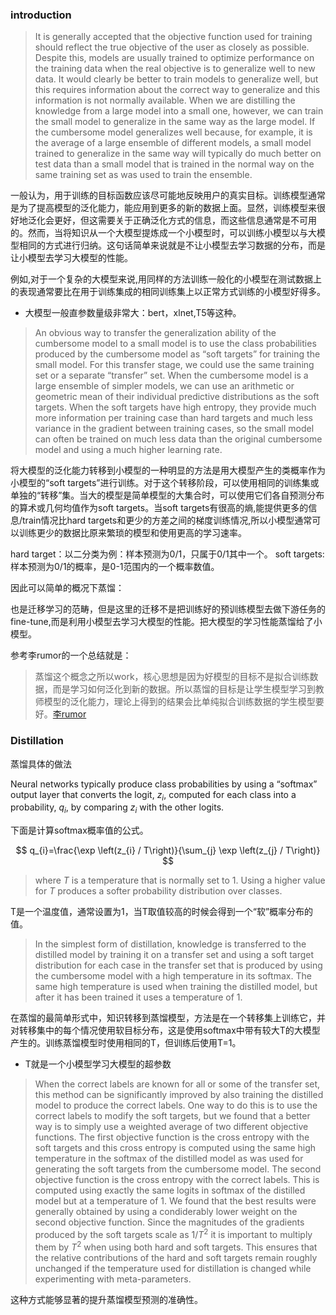 

### introduction

>It is generally accepted that the objective function used for training should reflect the true objective of the user as closely as possible. Despite this, models are usually trained to optimize performance on the training data when the real objective is to generalize well to new data. It would clearly be better to train models to generalize well, but this requires information about the correct way to generalize and this information is not normally available. When we are distilling the knowledge from a large model into a small one, however, we can train the small model to generalize in the same way as the large model. If the cumbersome model generalizes well because, for example, it is the average of a large ensemble of different models, a small model trained to generalize in the same way will typically do much better on test data than a small model that is trained in the normal way on the same training set as was used to train the ensemble.

一般认为，用于训练的目标函数应该尽可能地反映用户的真实目标。训练模型通常是为了提高模型的泛化能力，能应用到更多的新的数据上面。显然，训练模型来很好地泛化会更好，但这需要关于正确泛化方式的信息，而这些信息通常是不可用的。然而，当将知识从一个大模型提炼成一个小模型时，可以训练小模型以与大模型相同的方式进行归纳。这句话简单来说就是不让小模型去学习数据的分布，而是让小模型去学习大模型的性能。

例如,对于一个复杂的大模型来说,用同样的方法训练一般化的小模型在测试数据上的表现通常要比在用于训练集成的相同训练集上以正常方式训练的小模型好得多。

- 大模型一般直参数量级非常大：bert，xlnet,T5等这种。

>An obvious way to transfer the generalization ability of the cumbersome model to a small model is to use the class probabilities produced by the cumbersome model as "soft targets" for training the small model. For this transfer stage, we could use the same training set or a separate "transfer" set. When the cumbersome model is a large ensemble of simpler models, we can use an arithmetic or geometric mean of their individual predictive distributions as the soft targets. When the soft targets have high entropy, they provide much more information per training case than hard targets and much less variance in the gradient between training cases, so the small model can often be trained on much less data than the original cumbersome model and using a much higher learning rate.

将大模型的泛化能力转移到小模型的一种明显的方法是用大模型产生的类概率作为小模型的“soft targets”进行训练。对于这个转移阶段，可以使用相同的训练集或单独的“转移”集。当大的模型是简单模型的大集合时，可以使用它们各自预测分布的算术或几何均值作为soft targets。当soft targets有很高的熵,能提供更多的信息/train情况比hard targets和更少的方差之间的梯度训练情况,所以小模型通常可以训练更少的数据比原来繁琐的模型和使用更高的学习速率。

hard target：以二分类为例：样本预测为0/1，只属于0/1其中一个。
soft targets:样本预测为0/1的概率，是0-1范围内的一个概率数值。

因此可以简单的概况下蒸馏：

也是迁移学习的范畴，但是这里的迁移不是把训练好的预训练模型去做下游任务的fine-tune,而是利用小模型去学习大模型的性能。把大模型的学习性能蒸馏给了小模型。

参考李rumor的一个总结就是：

>蒸馏这个概念之所以work，核心思想是因为好模型的目标不是拟合训练数据，而是学习如何泛化到新的数据。所以蒸馏的目标是让学生模型学习到教师模型的泛化能力，理论上得到的结果会比单纯拟合训练数据的学生模型要好。[李rumor](https://mp.weixin.qq.com/s/tKfHq49heakvjM0EVQPgHw)


### Distillation

蒸馏具体的做法

Neural networks typically produce class probabilities by using a "softmax" output layer that converts the logit, $z_{i}$, computed for each class into a probability, $q_{i}$, by comparing $z_{i}$ with the other logits.

下面是计算softmax概率值的公式。

$$
q_{i}=\frac{\exp \left(z_{i} / T\right)}{\sum_{j} \exp \left(z_{j} / T\right)}
$$

>where $T$ is a temperature that is normally set to $1 .$ Using a higher value for $T$ produces a softer probability distribution over classes.

T是一个温度值，通常设置为1，当T取值较高的时候会得到一个“软”概率分布的值。

>
In the simplest form of distillation, knowledge is transferred to the distilled model by training it on a transfer set and using a soft target distribution for each case in the transfer set that is produced by using the cumbersome model with a high temperature in its softmax. The same high temperature is used when training the distilled model, but after it has been trained it uses a temperature of $1 .$



在蒸馏的最简单形式中，知识转移到蒸馏模型，方法是在一个转移集上训练它，并对转移集中的每个情况使用软目标分布，这是使用softmax中带有较大T的大模型产生的。训练蒸馏模型时使用相同的T，但训练后使用T=1。

- T就是一个小模型学习大模型的超参数

>
When the correct labels are known for all or some of the transfer set, this method can be significantly improved by also training the distilled model to produce the correct labels. One way to do this is to use the correct labels to modify the soft targets, but we found that a better way is to simply use a weighted average of two different objective functions. The first objective function is the cross entropy with the soft targets and this cross entropy is computed using the same high temperature in the softmax of the distilled model as was used for generating the soft targets from the cumbersome model. The second objective function is the cross entropy with the correct labels. This is computed using exactly the same logits in softmax of the distilled model but at a temperature of $1 .$ We found that the best results were generally obtained by using a condiderably lower weight on the second objective function. Since the magnitudes of the gradients produced by the soft targets scale as $1 / T^{2}$ it is important to multiply them by $T^{2}$ when using both hard and soft targets. This ensures that the relative contributions of the hard and soft targets remain roughly unchanged if the temperature used for distillation is changed while experimenting with meta-parameters.

这种方式能够显著的提升蒸馏模型预测的准确性。


